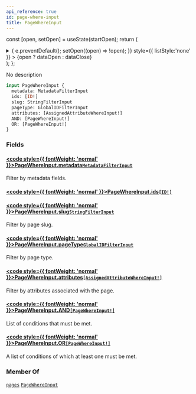 ```yaml
---
api_reference: true
id: page-where-input
title: PageWhereInput
---
```






const [open, setOpen] = useState(startOpen);
return (
<details {...(open ? { open: true } : {})} className="details" style={{ border:'none', boxShadow:'none', background:'var(--ifm-background-color)' }}>
<summary
onClick={(e) => {
e.preventDefault();
setOpen((open) => !open);
}}
style={{ listStyle:'none' }} >
{open ? dataOpen : dataClose}
</summary>
{open && children}
</details>
);
};

No description

```graphql
input PageWhereInput {
  metadata: MetadataFilterInput
  ids: [ID!]
  slug: StringFilterInput
  pageType: GlobalIDFilterInput
  attributes: [AssignedAttributeWhereInput!]
  AND: [PageWhereInput!]
  OR: [PageWhereInput!]
}
```

### Fields

#### [<code style={{ fontWeight: 'normal' }}>PageWhereInput.<b>metadata</b></code>](#)<Bullet />[`MetadataFilterInput`](../../../api-reference/miscellaneous/inputs/metadata-filter-input.mdx) <Badge class="badge badge--secondary" text="input"/> <Badge class="badge badge--secondary" text="miscellaneous"/>

Filter by metadata fields.

#### [<code style={{ fontWeight: 'normal' }}>PageWhereInput.<b>ids</b></code>](#)<Bullet />[`[ID!]`](../../../api-reference/miscellaneous/scalars/id.mdx) <Badge class="badge badge--secondary" text="list"/> <Badge class="badge badge--secondary" text="scalar"/> <Badge class="badge badge--secondary" text="miscellaneous"/>

#### [<code style={{ fontWeight: 'normal' }}>PageWhereInput.<b>slug</b></code>](#)<Bullet />[`StringFilterInput`](../../../api-reference/miscellaneous/inputs/string-filter-input.mdx) <Badge class="badge badge--secondary" text="input"/> <Badge class="badge badge--secondary" text="miscellaneous"/>

Filter by page slug.

#### [<code style={{ fontWeight: 'normal' }}>PageWhereInput.<b>pageType</b></code>](#)<Bullet />[`GlobalIDFilterInput`](../../../api-reference/miscellaneous/inputs/global-idfilter-input.mdx) <Badge class="badge badge--secondary" text="input"/> <Badge class="badge badge--secondary" text="miscellaneous"/>

Filter by page type.

#### [<code style={{ fontWeight: 'normal' }}>PageWhereInput.<b>attributes</b></code>](#)<Bullet />[`[AssignedAttributeWhereInput!]`](../../../api-reference/miscellaneous/inputs/assigned-attribute-where-input.mdx) <Badge class="badge badge--secondary" text="list"/> <Badge class="badge badge--secondary" text="input"/> <Badge class="badge badge--secondary" text="miscellaneous"/>

Filter by attributes associated with the page.

#### [<code style={{ fontWeight: 'normal' }}>PageWhereInput.<b>AND</b></code>](#)<Bullet />[`[PageWhereInput!]`](../../../api-reference/pages/inputs/page-where-input.mdx) <Badge class="badge badge--secondary" text="list"/> <Badge class="badge badge--secondary" text="input"/> <Badge class="badge badge--secondary" text="pages"/>

List of conditions that must be met.

#### [<code style={{ fontWeight: 'normal' }}>PageWhereInput.<b>OR</b></code>](#)<Bullet />[`[PageWhereInput!]`](../../../api-reference/pages/inputs/page-where-input.mdx) <Badge class="badge badge--secondary" text="list"/> <Badge class="badge badge--secondary" text="input"/> <Badge class="badge badge--secondary" text="pages"/>

A list of conditions of which at least one must be met.

### Member Of

[`pages`](../../../api-reference/pages/queries/pages.mdx) <Badge class="badge badge--secondary" text="query"/><Bullet />[`PageWhereInput`](../../../api-reference/pages/inputs/page-where-input.mdx) <Badge class="badge badge--secondary" text="input"/>
